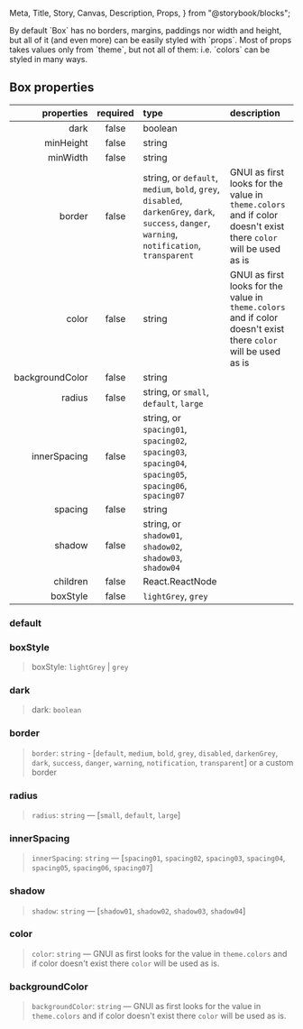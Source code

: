   Meta,
  Title,
  Story,
  Canvas,
  Description,
  Props,
} from "@storybook/blocks";

<Meta of={BoxStories} />

<Title>Box</Title>

<Description>
  By default `Box` has no borders, margins, paddings nor width and height, but
  all of it (and even more) can be easily styled with `props`. Most of props
  takes values only from `theme`, but not all of them: i.e. `colors` can be
  styled in many ways.
</Description>

## Box properties

|      properties | required | type                                                                                                                                                                                                                                                                                | description                                                                                                     |
| --------------: | :------: | :---------------------------------------------------------------------------------------------------------------------------------------------------------------------------------------------------------------------------------------------------------------------------------- | :-------------------------------------------------------------------------------------------------------------- |
|            dark |  false   | boolean                                                                                                                                                                                                                                                                             |                                                                                                                 |
|       minHeight |  false   | string                                                                                                                                                                                                                                                                              |                                                                                                                 |
|        minWidth |  false   | string                                                                                                                                                                                                                                                                              |                                                                                                                 |
|          border |  false   | string, or <code>default</code>, <code>medium</code>, <code>bold</code>, <code>grey</code>, <code>disabled</code>, <code>darkenGrey</code>, <code>dark</code>, <code>success</code>, <code>danger</code>, <code>warning</code>, <code>notification</code>, <code>transparent</code> | GNUI as first looks for the value in `theme.colors` and if color doesn't exist there `color` will be used as is |
|           color |  false   | string                                                                                                                                                                                                                                                                              | GNUI as first looks for the value in `theme.colors` and if color doesn't exist there `color` will be used as is |
| backgroundColor |  false   | string                                                                                                                                                                                                                                                                              |                                                                                                                 |
|          radius |  false   | string, or <code>small</code>, <code>default</code>, <code>large</code>                                                                                                                                                                                                             |                                                                                                                 |
|    innerSpacing |  false   | string, or <code>spacing01</code>, <code>spacing02</code>, <code>spacing03</code>, <code>spacing04</code>, <code>spacing05</code>, <code>spacing06</code>, <code>spacing07</code>                                                                                                   |                                                                                                                 |
|         spacing |  false   | string                                                                                                                                                                                                                                                                              |                                                                                                                 |
|          shadow |  false   | string, or <code>shadow01</code>, <code>shadow02</code>, <code>shadow03</code>, <code>shadow04</code>                                                                                                                                                                               |                                                                                                                 |
|        children |  false   | React.ReactNode                                                                                                                                                                                                                                                                     |                                                                                                                 |
|        boxStyle |  false   | <code>lightGrey</code>, <code>grey</code>                                                                                                                                                                                                                                           |                                                                                                                 |

### default

<Canvas />

### boxStyle

> boxStyle: `lightGrey` | `grey`

<Canvas />

### dark

> dark: `boolean`

<Canvas />

### border

> `border`: `string` - \[`default`, `medium`, `bold`, `grey`, `disabled`, `darkenGrey`, `dark`, `success`, `danger`, `warning`, `notification`, `transparent`] or a custom border

<Canvas />

### radius

> `radius`: `string` — \[`small`, `default`, `large`]

<Canvas />

### innerSpacing

> `innerSpacing`: `string` — \[`spacing01`, `spacing02`, `spacing03`, `spacing04`, `spacing05`, `spacing06`, `spacing07`]

<Canvas />

### shadow

> `shadow`: `string` — \[`shadow01`, `shadow02`, `shadow03`, `shadow04`]

<Canvas />

### color

> `color`: `string` — GNUI as first looks for the value in `theme.colors` and if color doesn't exist there `color` will be used as is.

<Canvas />

### backgroundColor

> `backgroundColor`: `string` — GNUI as first looks for the value in `theme.colors` and if color doesn't exist there `color` will be used as is.

<Canvas />
